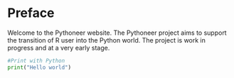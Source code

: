 

# Preface {.unnumbered}

Welcome to the Pythoneer website. The Pythoneer project aims to support the transition of R user into the Python world. The project is work in progress and at a very early stage. 


```python
#Print with Python
print("Hello world")
```
